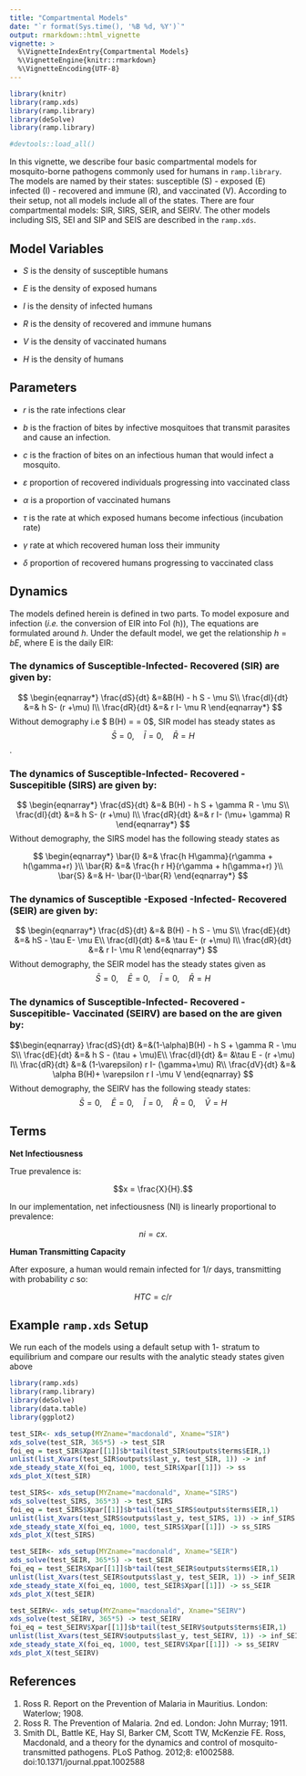 ```yaml
---
title: "Compartmental Models"
date: "`r format(Sys.time(), '%B %d, %Y')`"
output: rmarkdown::html_vignette 
vignette: >
  %\VignetteIndexEntry{Compartmental Models}
  %\VignetteEngine{knitr::rmarkdown}
  %\VignetteEncoding{UTF-8}
---
```

  
```r
library(knitr)
library(ramp.xds)
library(ramp.library)
library(deSolve)
library(ramp.library)
```

```r
#devtools::load_all()
```

In this vignette, we describe four basic compartmental models for mosquito-borne pathogens commonly used for humans in `ramp.library`. The models are named by their states: susceptible (S) - exposed (E) infected (I) - recovered and immune (R), and vaccinated (V). According to their setup, not all models include all of the states. There are four compartmental models: SIR, SIRS, SEIR, and SEIRV. The other models including SIS, SEI and SIP and SEIS are described in the `ramp.xds`.
  
##  Model Variables

+ $S$ is the density of susceptible humans

+ $E$ is the density of exposed humans

+ $I$ is the density of infected humans

+ $R$ is the density of recovered and immune humans

+ $V$ is the density of vaccinated humans

+ $H$ is the density of humans

## Parameters

+ $r$ is the rate infections clear

+ $b$ is the fraction of bites by infective mosquitoes that transmit parasites and cause an infection. 

+ $c$ is the fraction of bites on an infectious human that would infect a mosquito.

+ $\varepsilon$ proportion of recovered individuals progressing into vaccinated class

+ $\alpha$ is a proportion of vaccinated humans

+ $\tau$ is the rate at which exposed humans become infectious (incubation rate)

+ $\gamma$ rate at which recovered human loss their immunity

+ $\delta$ proportion of recovered humans progressing to vaccinated class

## Dynamics

The models defined herein is defined in two parts. To model exposure and infection (*i.e.* the conversion of EIR into FoI (h)), The equations are formulated around $h$. Under the default model, we get the relationship $h=bE$, where E is the daily EIR:


### The dynamics of Susceptible-Infected- Recovered (SIR) are given by: 

$$
\begin{eqnarray*}
\frac{dS}{dt} &=&B(H) - h S - \mu S\\
\frac{dI}{dt} &=& h S- (r +\mu) I\\
\frac{dR}{dt} &=& r I- \mu R
\end{eqnarray*}
$$
Without demography i.e $ B(H) = \mu = 0$, SIR model has steady states as $$ 
\bar{S} = 0, \quad  \bar{I} =0, \quad \bar{R} = H$$.

### The dynamics of Susceptible-Infected- Recovered -Suscepitible  (SIRS) are given by:

$$
\begin{eqnarray*}
\frac{dS}{dt} &=& B(H) - h S + \gamma R - \mu S\\
\frac{dI}{dt} &=& h S- (r +\mu) I\\
\frac{dR}{dt} &=& r I- (\mu+ \gamma) R
\end{eqnarray*}
$$
Without demography, the SIRS model has the following steady states as
 
$$
\begin{eqnarray*}
\bar{I} &=& \frac{h H\gamma}{r\gamma + h(\gamma+r) }\\
\bar{R} &=& \frac{h r H}{r\gamma + h(\gamma+r) }\\
\bar{S} &=& H- \bar{I}-\bar{R}
\end{eqnarray*}
$$


### The dynamics of Susceptible -Exposed -Infected- Recovered  (SEIR) are given by: 

$$
\begin{eqnarray*}
\frac{dS}{dt} &=& B(H) - h S - \mu S\\
\frac{dE}{dt} &=& hS - \tau E- \mu E\\
\frac{dI}{dt} &=& \tau E- (r +\mu) I\\
\frac{dR}{dt} &=& r I- \mu R
\end{eqnarray*}
$$
Without demography, the SEIR model has the steady states given as 
$$ \bar{S} = 0, \quad \bar{E} = 0,\quad \bar{I} = 0,\quad \bar{R} = H$$

### The dynamics of Susceptible-Infected- Recovered -Suscepitible- Vaccinated (SEIRV)  are based on the  are given by: 

$$\begin{eqnarray}
\frac{dS}{dt} &=&(1-\alpha)B(H) - h S + \gamma R - \mu S\\
\frac{dE}{dt} &=& h S - (\tau  + \mu)E\\
\frac{dI}{dt} &= &\tau E - (r +\mu) I\\
\frac{dR}{dt} &=& (1-\varepsilon) r I- (\gamma+\mu) R\\
\frac{dV}{dt} &=& \alpha B(H)+ \varepsilon r I -\mu V
\end{eqnarray}
$$
Without demography, the SEIRV has the following steady states:
$$ \bar{S} = 0, \quad \bar{E} = 0,\quad \bar{I} = 0,\quad \bar{R} = 0,\quad  \bar{V}= H$$


## Terms 

**Net Infectiousness**

True prevalence is:

$$x = \frac{X}{H}.$$ 

In our implementation, net infectiousness (NI) is linearly proportional to prevalence:

$$ni = c x.$$

**Human Transmitting Capacity**

After exposure, a human would remain infected for $1/r$ days, transmitting with probability $c$ so:

$$HTC= c/r$$

## Example `ramp.xds` Setup

We run each of the models using a default setup with 1- stratum  to equilibrium and compare our results with the analytic steady states given above

```r
library(ramp.xds)
library(ramp.library)
library(deSolve)
library(data.table)
library(ggplot2)
```

```r
test_SIR<- xds_setup(MYZname="macdonald", Xname="SIR")
xds_solve(test_SIR, 365*5) -> test_SIR
foi_eq = test_SIR$Xpar[[1]]$b*tail(test_SIR$outputs$terms$EIR,1)
unlist(list_Xvars(test_SIR$outputs$last_y, test_SIR, 1)) -> inf 
xde_steady_state_X(foi_eq, 1000, test_SIR$Xpar[[1]]) -> ss
xds_plot_X(test_SIR)
```

```r
test_SIRS<- xds_setup(MYZname="macdonald", Xname="SIRS")
xds_solve(test_SIRS, 365*3) -> test_SIRS
foi_eq = test_SIRS$Xpar[[1]]$b*tail(test_SIRS$outputs$terms$EIR,1)
unlist(list_Xvars(test_SIRS$outputs$last_y, test_SIRS, 1)) -> inf_SIRS
xde_steady_state_X(foi_eq, 1000, test_SIRS$Xpar[[1]]) -> ss_SIRS
xds_plot_X(test_SIRS)
```

```r
test_SEIR<- xds_setup(MYZname="macdonald", Xname="SEIR")
xds_solve(test_SEIR, 365*5) -> test_SEIR
foi_eq = test_SEIR$Xpar[[1]]$b*tail(test_SEIR$outputs$terms$EIR,1)
unlist(list_Xvars(test_SEIR$outputs$last_y, test_SEIR, 1)) -> inf_SEIR
xde_steady_state_X(foi_eq, 1000, test_SEIR$Xpar[[1]]) -> ss_SEIR
xds_plot_X(test_SEIR)
```

```r
test_SEIRV<- xds_setup(MYZname="macdonald", Xname="SEIRV")
xds_solve(test_SEIRV, 365*5) -> test_SEIRV
foi_eq = test_SEIRV$Xpar[[1]]$b*tail(test_SEIRV$outputs$terms$EIR,1)
unlist(list_Xvars(test_SEIRV$outputs$last_y, test_SEIRV, 1)) -> inf_SEIRV
xde_steady_state_X(foi_eq, 1000, test_SEIRV$Xpar[[1]]) -> ss_SEIRV
xds_plot_X(test_SEIRV)
```



## References

1. Ross R. Report on the Prevention of Malaria in Mauritius. London: Waterlow; 1908.
2. Ross R. The Prevention of Malaria. 2nd ed. London: John Murray; 1911.
3. Smith DL, Battle KE, Hay SI, Barker CM, Scott TW, McKenzie FE. Ross, Macdonald, and a theory for the dynamics and control of mosquito-transmitted pathogens. PLoS Pathog. 2012;8: e1002588. doi:10.1371/journal.ppat.1002588


